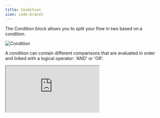 ```yaml
---
title: Condition
icon: code-branch
---
```


The Condition block allows you to split your flow in two based on a condition.

<Frame caption='This can be translated to: "If Score is greater than 20 then go to this path. Otherwise, go to the other path."'>
  <img src="/images/blocks/logic/condition.png" alt="Condition" />
</Frame>

A condition can contain different comparisons that are evaluated in order and linked with a logical operator: 'AND' or 'OR'.

<div className="relative" style={{ paddingBottom: '64.5933014354067%' }}>
  <iframe
    src="https://www.youtube.com/embed/47KyLHzdpnY"
    allowFullScreen
    className="absolute top-0 left-0 w-full h-full"
  />
</div>

## Operators

<ResponseField name="Equal to">
  Will match if the provided value is strictly equal to the value.
</ResponseField>

<ResponseField name="Not equal">
  Will match if the provided value is not equal to the value.
</ResponseField>

<ResponseField name="Contains">
  Will match if the provided value contains the value. If a list is provided, it
  will match if the list has at least one element in common with the value.
</ResponseField>

<ResponseField name="Does not contain">
  Same as `Contains` but will match the inverse.
</ResponseField>

<ResponseField name="Greater than">
  Will match if the provided value is greater or equal than the value.
</ResponseField>

<ResponseField name="Less than">
  Will match if the provided value is less or equal than the value.
</ResponseField>

<ResponseField name="Is set">
  Will match if the provided value is not null or undefined and not an empty
  string.
</ResponseField>

<ResponseField name="Is empty">
  Will match if the provided value is null, undefined, or an empty string.
</ResponseField>

<ResponseField name="Starts with">
  Will match if the provided value starts with the value.
</ResponseField>

<ResponseField name="Ends with">
  Will match if the provided value ends with the value.
</ResponseField>

<ResponseField name="Matches regex">
Value should start and end with `/` and contain a valid regex pattern.

Example:

- `/^hello$/` will match if the string is strictly equal to "hello".
- `/hello/` will match if the string contains "hello". Like "hello world".
- `/hello/i` will match if the string contains "hello" case-insensitive. Like "Hello world".
- `/[0-9]+/` will match if the string contains one or more digits. Like "123".

</ResponseField>

<ResponseField name="Does not match regex">
  Same as `Matches regex` but will match if the provided value does not match
  the regex pattern.
</ResponseField>
